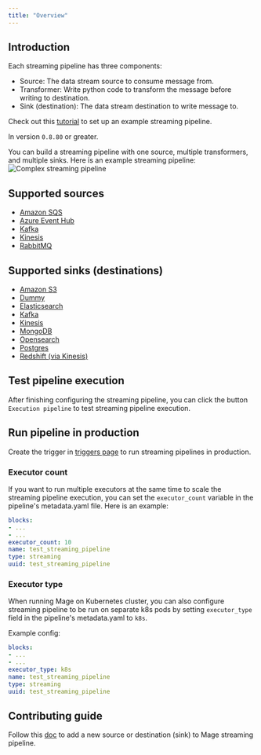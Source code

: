 ```yaml
---
title: "Overview"
---
```


## Introduction

Each streaming pipeline has three components:
- Source: The data stream source to consume message from.
- Transformer: Write python code to transform the message before writing to destination.
- Sink (destination): The data stream destination to write message to.

Check out this [tutorial](/guides/streaming-pipeline#create-a-new-pipeline) to set up an example streaming pipeline.

<Note>In version `0.8.80` or greater.</Note>

You can build a streaming pipeline with one source, multiple transformers, and multiple sinks. Here is an example streaming
pipeline:
![Complex streaming pipeline](https://media.graphassets.com/4ZWHyLpgTESu0rB1sXnP)

## Supported sources
- [Amazon SQS](/streaming/sources/amazon-sqs)
- [Azure Event Hub](/streaming/sources/azure-event-hub)
- [Kafka](/streaming/sources/kafka)
- [Kinesis](/streaming/sources/kinesis)
- [RabbitMQ](/guides/streaming-pipeline-rabbitmq)

## Supported sinks (destinations)

- [Amazon S3](/streaming/destinations/amazon-s3)
- [Dummy](/streaming/destinations/dummy)
- [Elasticsearch](/streaming/destinations/elasticsearch)
- [Kafka](/streaming/destinations/kafka)
- [Kinesis](/streaming/destinations/kinesis)
- [MongoDB](/streaming/destinations/mongodb)
- [Opensearch](/streaming/destinations/opensearch)
- [Postgres](/streaming/destinations/postgres)
- [Redshift (via Kinesis)](/streaming/destinations/redshift)


## Test pipeline execution
After finishing configuring the streaming pipeline, you can click the button `Execution pipeline` to test streaming pipeline execution.

## Run pipeline in production
Create the trigger in [triggers page](/design/data-pipeline-management#create-trigger) to run streaming pipelines in production.

### Executor count
If you want to run multiple executors at the same time to scale the streaming pipeline execution, you can set the `executor_count` variable
in the pipeline's metadata.yaml file. Here is an example:
```yaml
blocks:
- ...
- ...
executor_count: 10
name: test_streaming_pipeline
type: streaming
uuid: test_streaming_pipeline
```

### Executor type
When running Mage on Kubernetes cluster, you can also configure streaming pipeline to be run on separate k8s pods by setting `executor_type`
field in the pipeline's metadata.yaml to `k8s`.

Example config:
```yaml
blocks:
- ...
- ...
executor_type: k8s
name: test_streaming_pipeline
type: streaming
uuid: test_streaming_pipeline
```

## Contributing guide

Follow this [doc](contributing) to add a new source or destination (sink) to Mage streaming pipeline.
